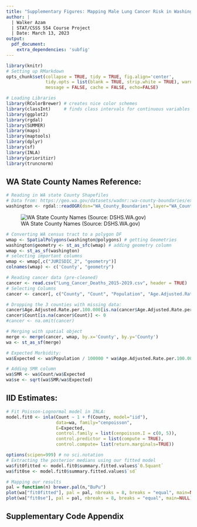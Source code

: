 ```yaml
---
title: "Supplementary Figures: Mapping Male Lung Cancer Risk in Washington State"
author: |
  | Walker Azam
  | STAT/CSSS 554 Course Project
  | Date: March 13, 2023
output:
  pdf_document:
    extra_dependencies: 'subfig'
---
```


```r
library(knitr)
# Setting up RMarkdown
opts_chunk$set(collapse = TRUE, tidy = TRUE, fig.align='center',
               tidy.opts = list(blank = TRUE, strip.white = TRUE), warning = FALSE, 
               message = FALSE, cache = FALSE, echo=FALSE)
```

```r
# Loading Libraries
library(RColorBrewer) # creates nice color schemes
library(classInt)     # finds class intervals for continuous variables
library(ggplot2)
library(rgdal)
library(SUMMER)
library(maps)
library(maptools)
library(dplyr)
library(sf)
library(INLA)
library(prioritizr)
library(truncnorm)
```

## WA State County Names Reference:
```r
# Reading in WA state County Shapefiles
# Data from: https://geo.wa.gov/datasets/wadnr::wa-county-boundaries/explore?location=47.182649%2C-120.817600%2C7.57
washington <- rgdal::readOGR(dsn="WA_County_Boundaries",layer="WA_County_Boundaries")
```
![WA State County Names (Source: DSHS.WA.gov)](WA_County_Boundaries/WA_County_Names.png)

```r
# Converting WA census tract to a polygon DF
wmap <- SpatialPolygons(washington@polygons) # getting Geometries
washington$geometry <- st_as_sfc(wmap) # adding geometry column
wmap <- st_as_sf(washington)
# selecting important columns
wmap <- wmap[,c("JURISDIC_2", "geometry")]
colnames(wmap) <- c('County', "geometry")
```

```r
# Reading cancer data (pre-cleaned)
cancer <- read.csv("Lung_Cancer_Deaths_2015-2019.csv", header = TRUE)
# Selecting Columns
cancer <- cancer[, c("County", "Count", "Population", "Age.Adjusted.Rate.per.100.000")]

# Dropping the 3 counties with missing data:
cancer$Age.Adjusted.Rate.per.100.000[is.na(cancer$Age.Adjusted.Rate.per.100.000)] <- 36.4
cancer$Count[is.na(cancer$Count)] <- 0
#cancer <- na.omit(cancer)

# Merging with spatial object
merge <- merge(cancer, wmap, by.x='County', by.y='County')
wa <- st_as_sf(merge)

# Expected Morbidity:
wa$Expected <- wa$Population / 100000 * wa$Age.Adjusted.Rate.per.100.000
```


```r
# Adding SMR column
wa$SMR <- wa$Count/wa$Expected
wa$se <- sqrt(wa$SMR/wa$Expected)
```

\newpage
## IID Estimates:


```r
# Fit Poisson-Lognormal model in INLA:
model.fit0 <- inla(Count ~ 1 + f(County, model="iid"),
                   data=wa, family="cenpoisson", 
                   E=Expected, 
                   control.family = list(cenpoisson.I = c(0, 5)),
                   control.predictor = list(compute = TRUE), 
                   control.compute= list(return.marginals=TRUE))
```

```r
options(scipen=999) # no sci.notation
# Extracting the posterior medians using our fitted model
wa$fit0fitted <- model.fit0$summary.fitted.values$`0.5quant`
wa$fit0se <- model.fit0$summary.fitted.values$`sd`

# Mapping our results
pal = function(n) brewer.pal(n,"BuPu")
plot(wa["fit0fitted"], pal = pal, nbreaks = 8, breaks = "equal", main=NULL)
plot(wa["fit0se"], pal = pal, nbreaks = 8, breaks = "equal", main=NULL)
```


## Supplementary Code Appendix

```r
```


